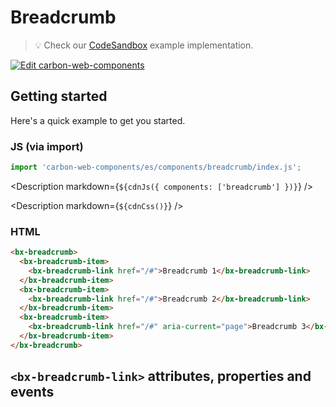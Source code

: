 
# Breadcrumb

> 💡 Check our
> [CodeSandbox](https://codesandbox.io/s/github/carbon-design-system/carbon-web-components/tree/main/examples/codesandbox/basic/components/breadcrumb)
> example implementation.

[![Edit carbon-web-components](https://codesandbox.io/static/img/play-codesandbox.svg)](https://codesandbox.io/s/github/carbon-design-system/carbon-web-components/tree/main/examples/codesandbox/basic/components/breadcrumb)

## Getting started

Here's a quick example to get you started.

### JS (via import)

```javascript
import 'carbon-web-components/es/components/breadcrumb/index.js';
```

<Description markdown={`${cdnJs({ components: ['breadcrumb'] })}`} />

<Description markdown={`${cdnCss()}`} />

### HTML

```html
<bx-breadcrumb>
  <bx-breadcrumb-item>
    <bx-breadcrumb-link href="/#">Breadcrumb 1</bx-breadcrumb-link>
  </bx-breadcrumb-item>
  <bx-breadcrumb-item>
    <bx-breadcrumb-link href="/#">Breadcrumb 2</bx-breadcrumb-link>
  </bx-breadcrumb-item>
  <bx-breadcrumb-item>
    <bx-breadcrumb-link href="/#" aria-current="page">Breadcrumb 3</bx-breadcrumb-link>
  </bx-breadcrumb-item>
</bx-breadcrumb>
```

## `<bx-breadcrumb-link>` attributes, properties and events

<Props of="bx-breadcrumb-link" />
